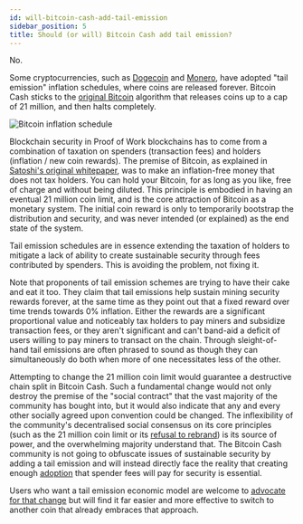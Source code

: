 ```yaml
---
id: will-bitcoin-cash-add-tail-emission
sidebar_position: 5
title: Should (or will) Bitcoin Cash add tail emission?
---
```



No.

Some cryptocurrencies, such as [Dogecoin](/faqs/Cryptocurrency/what-about-dogecoin-doge) and [Monero](/faqs/Cryptocurrency/what-about-monero-xmr), have adopted "tail emission" inflation schedules, where coins are released forever. Bitcoin Cash sticks to the [original Bitcoin](/faqs/BCH-vs-BTC/is-bch-the-real-bitcoin) algorithm that releases coins up to a cap of 21 million, and then halts completely.

<img src={inflationScheduleUrl} alt="Bitcoin inflation schedule" />

Blockchain security in Proof of Work blockchains has to come from a combination of taxation on spenders (transaction fees) and holders (inflation / new coin rewards). The premise of Bitcoin, as explained in [Satoshi's original whitepaper](/bitcoin.pdf), was to make an inflation-free money that does not tax holders. You can hold your Bitcoin, for as long as you like, free of charge and without being diluted. This principle is embodied in having an eventual 21 million coin limit, and is the core attraction of Bitcoin as a monetary system. The initial coin reward is only to temporarily bootstrap the distribution and security, and was never intended (or explained) as the end state of the system.

Tail emission schedules are in essence extending the taxation of holders to mitigate a lack of ability to create sustainable security through fees contributed by spenders. This is avoiding the problem, not fixing it.

Note that proponents of tail emission schemes are trying to have their cake and eat it too. They claim that tail emissions help sustain mining security rewards forever, at the same time as they point out that a fixed reward over time trends towards 0% inflation. Either the rewards are a significant proportional value and noticeably tax holders to pay miners and subsidize transaction fees, or they aren't significant and can't band-aid a deficit of users willing to pay miners to transact on the chain. Through sleight-of-hand tail emissions are often phrased to sound as though they can simultaneously do both when more of one necessitates less of the other.

Attempting to change the 21 million coin limit would guarantee a destructive chain split in Bitcoin Cash. Such a fundamental change would not only destroy the premise of the "social contract" that the vast majority of the community has bought into, but it would also indicate that any and every other socially agreed upon convention could be changed. The inflexibility of the community's decentralised social consensus on its core principles (such as the 21 million coin limit or its [refusal to rebrand](/faqs/BCH/will-bitcoin-cash-rebrand)) is its source of power, and the overwhelming majority understand that. The Bitcoin Cash community is not going to obfuscate issues of sustainable security by adding a tail emission and will instead directly face the reality that creating enough [adoption](/faqs/BCH/is-BCH-spreading) that spender fees will pay for security is essential.

Users who want a tail emission economic model are welcome to [advocate for that change](/faqs/BCH/how-does-BCH-governance-work) but will find it far easier and more effective to switch to another coin that already embraces that approach.

